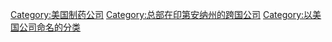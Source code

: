 {{Commonscat|Eli Lilly and Company}}

[[Category:美国制药公司|Category:美国制药公司]]
[[Category:总部在印第安纳州的跨国公司|Category:总部在印第安纳州的跨国公司]]
[[Category:以美国公司命名的分类|Category:以美国公司命名的分类]]